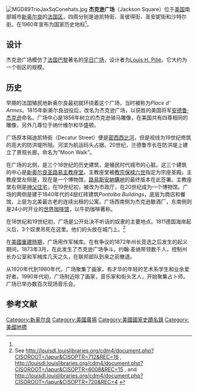 {{Infobox NRHP | name =杰克逊广场
  | nrhp_type =nhl
  | image = 060107-049-StLouisCathedral-JacksonSquare.jpg
  | location= [[新奥尔良|新奥尔良]]
  | lat_degrees = 29
  | lat_minutes = 57
  | lat_seconds = 25.93
  | lat_direction = N
  | long_degrees = 90
  | long_minutes = 3
  | long_seconds = 47.04
  | long_direction = W
  | built =1721
| designated_nrhp_type= 1960年10月9日<ref name="nhlsum">{{cite web|url=http://tps.cr.nps.gov/nhl/detail.cfm?ResourceId=256&ResourceType=Structure|title=Jackson Square|accessdate=2008-02-01|work=National Historic Landmark summary listing|publisher=National Park Service|archive-date=2009-10-04|archive-url=https://web.archive.org/web/20091004033803/http://tps.cr.nps.gov/nhl/detail.cfm?resourceid=256&resourcetype=structure|dead-url=no}}</ref>
 | added = 1966年10月15日<ref name="nris">{{NRISref|2007a}}</ref>
 | refnum=66000375
}}
[[File:MGD89TrioJaxSqConehats.jpg|right]]
'''杰克逊广场'''（Jackson Square）位于[[美国|美国]]南部城市[[新奥尔良|新奥尔良]]的[[法国区|法国区]]，四周分别是迪凯特街、圣彼得街、圣安妮街和沙特尔街。在1960年宣布为国家历史地标<ref name="nhlsum"/>。

==设计==
杰克逊广场模仿了[[法国|法国]][[巴黎|巴黎]]著名的[[孚日广场|孚日广场]]，设计者为[[Louis_H._Pilié|Louis H. Pilié]]。它大约为一个街区的规模。

==历史==
早期的法国殖民地新奥尔良最初就环绕着这个广场，当时被称为''Place d' Armes''。1815年新奥尔良战役后，改名为杰克逊广场，以获胜的美国将军[[安德鲁·杰克逊|安德鲁·杰克逊]]命名。广场中心是1856年树立的杰克逊骑马雕像，在美国共有四尊相同的雕像，另外几尊位于纳什维尔和华盛顿。

广场原本隔迪凯特街（Decatur Street）便是[[密西西比河|密西西比河]]，但是视线为19世纪修筑的高大的防洪堤所阻。河滨为航运码头占据。20世纪，兰德鲁市长在防洪堤上建立了景观长廊，命名为"Moon Walk"。

在广场的北侧，是三个18世纪的历史建筑，是殖民时代城市的心脏。这三个建筑的中心是[[圣路易主教座堂_(新奥尔良)|新奥尔良圣路易主教座堂]]。主教座堂被[[教宗保禄六世|教宗保禄六世]]指定为宗座圣殿。主教座堂左侧是{{tsl|en|The Cabildo|旧市政厅}}，现在是一个博物馆，[[路易斯安納購地|路易斯安納購地]]的最终版本在此签署。主教座堂右侧是[[神父住宅_(新奥尔良)|神父住宅]]，在19世纪初，被改为市政厅，在20世纪成为一个博物馆。广场的两侧是建于1840年代的4层红砖建筑''Pontalba Buildings''，底层为商店和餐馆，上层为北美最古老的连续出租的公寓。广场西南侧为杰克逊酿酒厂，东南侧则是24小时开业的[[世界咖啡馆|世界咖啡馆]]，以牛奶咖啡著称。

在18世纪和19世纪初，广场是公开处决不听话的奴隶的主要地点。1811德国海岸起义后，3个奴隶吊死在这里。他们的头放在城门上。<ref>See http://louisdl.louislibraries.org/cdm4/document.php?CISOROOT=/lapur&CISOPTR=712&REC=16 {{webarchive|url=https://web.archive.org/web/20120212233620/http://louisdl.louislibraries.org/cdm4/document.php?CISOROOT=%2Flapur&CISOPTR=712&REC=16 |date=2012-02-12 }}, http://louisdl.louislibraries.org/cdm4/document.php?CISOROOT=/lapur&CISOPTR=6008&REC=15 {{webarchive|url=https://web.archive.org/web/20120212233646/http://louisdl.louislibraries.org/cdm4/document.php?CISOROOT=%2Flapur&CISOPTR=6008&REC=15 |date=2012-02-12 }}, and http://louisdl.louislibraries.org/cdm4/document.php?CISOROOT=/lapur&CISOPTR=720&REC=4 {{webarchive|url=https://web.archive.org/web/20110616150007/http://louisdl.louislibraries.org/cdm4/document.php?CISOROOT=%2Flapur&CISOPTR=720&REC=4 |date=2011-06-16 }}</ref>

在[[美國重建時期|美國重建時期]]，广场用作军械库。在有争议的1872年州长竞选之后发生的起义期间，1873年3月，在此发生了杰克逊广场争斗。约翰·麦纳带领数千人，控制州长办公室和军械库几天之久，在联邦部队到来之前撤退。

从1920年代到1980年代，广场聚集了画家，有才华的年轻的艺术系学生和业余爱好者。1990年代初，广场附近除了画家，音乐家和街头艺人，开始聚集占卜师。广场已举办数百次现场音乐会。

==参考文献==
{{Commons category|Jackson Square, New Orleans}}
{{reflist}}

[[Category:新奥尔良|Category:新奥尔良]]
[[Category:美國廣場|Category:美國廣場]]
[[Category:美國國家史蹟名錄|Category:美國國家史蹟名錄]]
[[Category:美國地標|Category:美國地標]]